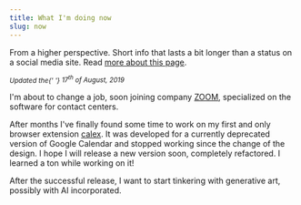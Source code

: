 ```yaml
---
title: What I'm doing now
slug: now
---
```


From a higher perspective. Short info that lasts a bit longer than a status on a social media site. Read [more about
this page](https://nownownow.com/about).

<small>
  <em>
    Updated the{' '}
    <time datetime="2019-08-17">
      17<sup>th</sup> of August, 2019
    </time>
  </em>
</small>

I'm about to change a job, soon joining company [ZOOM](https://www.zoomint.com/), specialized on the software for contact centers.

After months I've finally found some time to work on my first and only browser extension [calex](https://github.com/crazko/calex). It was developed for a currently deprecated version of Google Calendar and stopped working since the change of the design. I hope I will release a new version soon, completely refactored. I learned a ton while working on it!

After the successful release, I want to start tinkering with generative art, possibly with AI incorporated.
